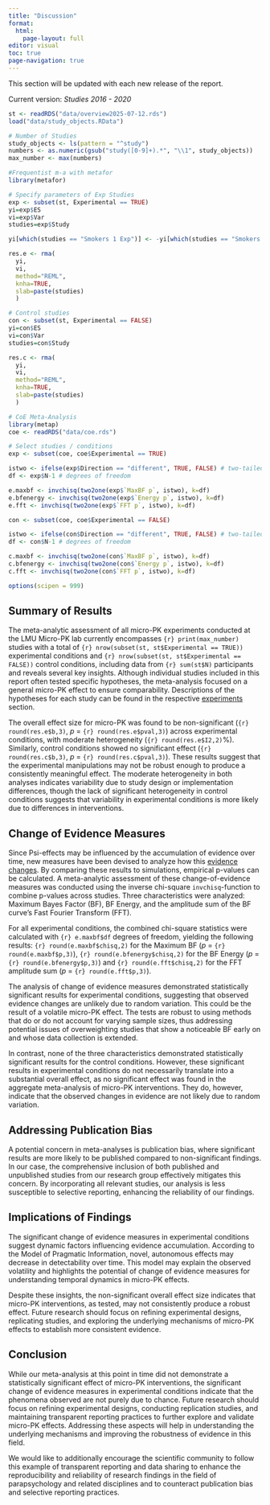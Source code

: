 ```yaml
---
title: "Discussion"
format: 
  html:
    page-layout: full
editor: visual
toc: true
page-navigation: true
---
```


::: callout-note
This section will be updated with each new release of the report.

Current version: *Studies 2016 - 2020*
:::

```r
st <- readRDS("data/overview2025-07-12.rds")
load("data/study_objects.RData")

# Number of Studies
study_objects <- ls(pattern = "^study")
numbers <- as.numeric(gsub("study([0-9]+).*", "\\1", study_objects))
max_number <- max(numbers)

#Frequentist m-a with metafor 
library(metafor)

# Specify parameters of Exp Studies
exp <- subset(st, Experimental == TRUE)
yi=exp$ES
vi=exp$Var
studies=exp$Study

yi[which(studies == "Smokers 1 Exp")] <- -yi[which(studies == "Smokers 1 Exp")]

res.e <- rma(
  yi,
  vi, 
  method="REML",
  knha=TRUE,
  slab=paste(studies)
  )

# Control studies
con <- subset(st, Experimental == FALSE)
yi=con$ES
vi=con$Var
studies=con$Study

res.c <- rma(
  yi,
  vi, 
  method="REML",
  knha=TRUE,
  slab=paste(studies)
  )

# CoE Meta-Analysis
library(metap)
coe <- readRDS("data/coe.rds")

# Select studies / conditions
exp <- subset(coe, coe$Experimental == TRUE)

istwo <- ifelse(exp$Direction == "different", TRUE, FALSE) # two-tailed test
df <- exp$N-1 # degrees of freedom

e.maxbf <- invchisq(two2one(exp$`MaxBF p`, istwo), k=df)
e.bfenergy <- invchisq(two2one(exp$`Energy p`, istwo), k=df)
e.fft <- invchisq(two2one(exp$`FFT p`, istwo), k=df)

con <- subset(coe, coe$Experimental == FALSE)

istwo <- ifelse(con$Direction == "different", TRUE, FALSE) # two-tailed test
df <- con$N-1 # degrees of freedom

c.maxbf <- invchisq(two2one(con$`MaxBF p`, istwo), k=df)
c.bfenergy <- invchisq(two2one(con$`Energy p`, istwo), k=df)
c.fft <- invchisq(two2one(con$`FFT p`, istwo), k=df)

options(scipen = 999)
```

## Summary of Results

The meta-analytic assessment of all micro-PK experiments conducted at the LMU Micro-PK lab currently encompasses `{r} print(max_number)` studies with a total of `{r} nrow(subset(st, st$Experimental == TRUE))` experimental conditions and `{r} nrow(subset(st, st$Experimental == FALSE))` control conditions, including data from `{r} sum(st$N)` participants and reveals several key insights. Although individual studies included in this report often tested specific hypotheses, the meta-analysis focused on a general micro-PK effect to ensure comparability. Descriptions of the hypotheses for each study can be found in the respective [experiments](experiments.html) section.

The overall effect size for micro-PK was found to be non-significant (`{r} round(res.e$b,3)`, *p* = `{r} round(res.e$pval,3)`) across experimental conditions, with moderate heterogeneity (`{r} round(res.e$I2,2)`%). Similarly, control conditions showed no significant effect (`{r} round(res.c$b,3)`, *p* = `{r} round(res.c$pval,3)`). These results suggest that the experimental manipulations may not be robust enough to produce a consistently meaningful effect. The moderate heterogeneity in both analyses indicates variability due to study design or implementation differences, though the lack of significant heterogeneity in control conditions suggests that variability in experimental conditions is more likely due to differences in interventions.

## Change of Evidence Measures

Since Psi-effects may be influenced by the accumulation of evidence over time, new measures have been devised to analyze how this [evidence changes](coe-measures.html). By comparing these results to simulations, empirical p-values can be calculated. A meta-analytic assessment of these change-of-evidence measures was conducted using the inverse chi-square `invchisq`-function to combine p-values across studies. Three characteristics were analyzed: Maximum Bayes Factor (BF), BF Energy, and the amplitude sum of the BF curve’s Fast Fourier Transform (FFT).

For all experimental conditions, the combined chi-square statistics were calculated with `{r} e.maxbf$df` degrees of freedom, yielding the following results: `{r} round(e.maxbf$chisq,2)` for the Maximum BF (*p* = `{r} round(e.maxbf$p,3)`), `{r} round(e.bfenergy$chisq,2)` for the BF Energy (*p* = `{r} round(e.bfenergy$p,3)`) and `{r} round(e.fft$chisq,2)` for the FFT amplitude sum (*p* = `{r} round(e.fft$p,3)`).

The analysis of change of evidence measures demonstrated statistically significant results for experimental conditions, suggesting that observed evidence changes are unlikely due to random variation. This could be the result of a volatile micro-PK effect. The tests are robust to using methods that do or do not account for varying sample sizes, thus addressing potential issues of overweighting studies that show a noticeable BF early on and whose data collection is extended.

In contrast, none of the three characteristics demonstrated statistically significant results for the control conditions. However, these significant results in experimental conditions do not necessarily translate into a substantial overall effect, as no significant effect was found in the aggregate meta-analysis of micro-PK interventions. They do, however, indicate that the observed changes in evidence are not likely due to random variation.

## Addressing Publication Bias

A potential concern in meta-analyses is publication bias, where significant results are more likely to be published compared to non-significant findings. In our case, the comprehensive inclusion of both published and unpublished studies from our research group effectively mitigates this concern. By incorporating all relevant studies, our analysis is less susceptible to selective reporting, enhancing the reliability of our findings.

## Implications of Findings

The significant change of evidence measures in experimental conditions suggest dynamic factors influencing evidence accumulation. According to the Model of Pragmatic Information, novel, autonomous effects may decrease in detectability over time. This model may explain the observed volatility and highlights the potential of change of evidence measures for understanding temporal dynamics in micro-PK effects.

Despite these insights, the non-significant overall effect size indicates that micro-PK interventions, as tested, may not consistently produce a robust effect. Future research should focus on refining experimental designs, replicating studies, and exploring the underlying mechanisms of micro-PK effects to establish more consistent evidence.

## Conclusion

While our meta-analysis at this point in time did not demonstrate a statistically significant effect of micro-PK interventions, the significant change of evidence measures in experimental conditions indicate that the phenomena observed are not purely due to chance. Future research should focus on refining experimental designs, conducting replication studies, and maintaining transparent reporting practices to further explore and validate micro-PK effects. Addressing these aspects will help in understanding the underlying mechanisms and improving the robustness of evidence in this field.

We would like to additionally encourage the scientific community to follow this example of transparent reporting and data sharing to enhance the reproducibility and reliability of research findings in the field of parapsychology and related disciplines and to counteract publication bias and selective reporting practices.
